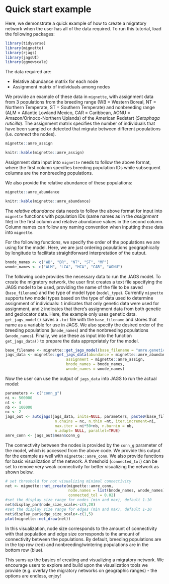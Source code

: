 # Quick start example {#quickstart}

Here, we demonstrate a quick example of how to create a migratory network when the user has all of the data required. To run this tutorial, load the following packages:

```r
library(tidyverse)
library(mignette)
library(rjags)
library(jagsUI)
library(ggnewscale)
```

The data required are:

* Relative abundance matrix for each node
* Assignment matrix of individuals among nodes

We provide an example of these data in `mignette`, with assignment data from 3 populations from the breeding range (WB = Western Boreal, NT = Northern Temperate, ST = Southern Temperate) and nonbreeding range (ALM = Atlantic Lowland Mexico, CAR = Caribbean, AONU = Amazon/Orinoco-Northern Uplands) of the American Redstart (*Setophaga ruticilla*). The assignment matrix specifies the number of individuals that have been sampled or detected that migrate between different populations (i.e. *connect* the nodes).

```r
mignette::amre_assign
```

```r
knitr::kable(mignette::amre_assign)
```

Assignment data input into `mignette` needs to follow the above format, where the first column specifies breeding population IDs while subsequent columns are the nonbreeding populations.

We also provide the relative abundance of these populations:

```r
mignette::amre_abundance
```

```r
knitr::kable(mignette::amre_abundance)
```

The *relative abundance* data needs to follow the above format for input into `mignette` functions with population IDs (same names as in the *assignment* file) in the first column and relative abundance values in the second column. Column names can follow any naming convention when inputting these data into `mignette`.

For the following functions, we specify the order of the populations we are using for the model. Here, we are just ordering populations geographically by longitude to facilitate straightforward interpretation of the output.

```r
bnode_names <- c("WB", "BR", "NT", "ST", "MP")
wnode_names <- c("ALM", "LCA", "HCA", "CAR", "AONU")
```

The following code provides the necessary data to run the JAGS model. To create the migratory network, the user first creates a text file specifying the JAGS model to be used, providing the name of the file to be saved (`base_filename`) and the type of model type (`model_type`). Currently `mignette` supports two model types based on the type of data used to determine assignment of individuals: `1` indicates that only genetic data were used for assignment, and `2` indicates that there's assignment data from both genetic and geolocator data. Here, the example only uses genetic data. `get_jags_model()` saves a `.txt` file with the `base_filename` and stores that name as a variable for use in JAGS. We also specify the desired order of the breeding populations (`bnode_names`) and the nonbreeding populations (`wnode_names`). Finally, we use these as input into the function `get_jags_data()` to prepare the data appropriately for the model.

```r
base_filename <- mignette::get_jags_model(base_filename = "amre.genetic.model", model_type = 1)
jags_data <- mignette::get_jags_data(abundance = mignette::amre_abundance, 
                           assignment = mignette::amre_assign,
                           bnode_names = bnode_names, 
                           wnode_names = wnode_names)
```

Now the user can use the output of `jags_data` into JAGS to run the actual model:

```r
parameters <- c("conn_g")
ni <- 500000
nt <- 4
nb <- 100000
nc <- 2
jags_out <- autojags(jags_data, inits=NULL, parameters, paste0(base_filename,".txt"),
                      n.chains = nc, n.thin =nt, iter.increment=ni,
                      max.iter = ni*50+nb, n.burnin = nb,
                      n.adapt= NULL, parallel=TRUE)
amre_conn <- jags_out$mean$conn_g
```

The connectivity between the nodes is provided by the `conn_g` parameter of the model, which is accessed from the above code. We provide this output for the example as well with `mignette::amre_conn`. We also provide functions for basic visualization of the network. A threshold (`connected_tol`) can be set to remove very weak connectivity for better visualizing the network as shown below.

```r
# set threshold for not visualizing minimal connectivity
net <- mignette::net_create(mignette::amre_conn, 
                            node.names = list(bnode_names, wnode_names),
                            connected_tol = 0.02)
#set the display size range for nodes (min and max), default 1-10
net$display_par$node_size_scale<-c(5,20)
#set the display size range for edges (min and max), default 1-10
net$display_par$edge_size_scale<-c(1,5)
plot(mignette::net_draw(net))
```

In this visualization, node size corresponds to the amount of connectivity with that population and edge size corresponds to the amount of connectivity between the populations. By default, breeding populations are in the top row (red) and nonbreeding/wintering populations are in the bottom row (blue). 

This sums up the basics of creating and visualizing a migratory network. We encourage users to explore and build upon the visualization tools we provide (e.g. overlay the migratory networks on geographic ranges) - the options are endless, enjoy!

